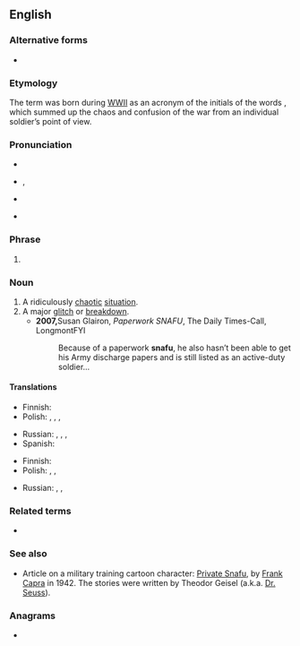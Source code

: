 {{also|snafu}}
==English==
{{wikipedia}}

===Alternative forms===
* {{l|en|snafu}}

===Etymology===
The term was born during [[WWII]] as an acronym of the initials of the words {{m|en||'''s'''ituation '''n'''ormal, '''a'''ll '''f'''ucked '''u'''p}}, which summed up the chaos and confusion of the war from an individual soldier’s point of view.

===Pronunciation===
* {{audio|En-uk-snafu.ogg|Audio (UK)|lang=en}}
* {{a|UK}} {{enPR|snä'foo͞}}, {{IPA|/ˈsnɑːfuː/|lang=en}}
* {{a|US}} {{IPA|/snæːˈfuː/|lang=en}}
* {{audio|en-us-SNAFU.ogg|Audio (US)|lang=en}}

===Phrase===
{{head|en|phrase}}

# {{lb|en|military|slang|euphemism}} {{acronym of|lang=en|[[status nominal all fucked up]] or [[situation normal all fucked up]]|nodot=1}} {{gloss|[[foul up|fouled up]]}}

===Noun===
{{en-noun}}

# A ridiculously [[chaotic]] [[situation]].
# A major [[glitch]] or [[breakdown]].
#* '''2007, '''Susan Glairon, ''Paperwork SNAFU'', The Daily Times-Call, LongmontFYI
#*: Because of a paperwork '''snafu''', he also hasn’t been able to get his Army discharge papers and is still listed as an active-duty soldier…

====Translations====
{{trans-top|ridiculously chaotic situation}}
* Finnish: {{t|fi|hässäkkä}}
* Polish: {{t+|pl|bałagan|m}}, {{t+|pl|burdel|m}}, {{t|pl|rozpierducha|f}}, {{t|pl|sajgon|m}}
{{trans-mid}}
* Russian: {{t+|ru|пу́таница|f}}, {{t+|ru|неразбери́ха|f}}, {{t+|ru|барда́к|m}}, {{t+|ru|ералаш|m}}
* Spanish: {{t+|es|confusión}}
{{trans-bottom}}

{{trans-top|major glitch or breakdown}}
* Finnish: {{t+|fi|sotku}}
* Polish: {{t|pl|potknięcie}}, {{t+|pl|wpadka|f}}, {{t|pl|obsuwa|f}} {{qualifier|colloquial}}
{{trans-mid}}
* Russian: {{t+|ru|ошибка|f}}, {{t+|ru|ляп|m}}, {{t+|ru|косяк|m}} {{qualifier|slang}}
{{trans-bottom}}

===Related terms===
* {{l|en|FUBAR}}

===See also===
* Article on a military training cartoon character: [[w:Private Snafu|Private Snafu]], by [[w:Frank Capra|Frank Capra]] in 1942. The stories were written by Theodor Geisel (a.k.a. [[w:Dr. Seuss|Dr. Seuss]]).

===Anagrams===
* {{anagrams|en|fauns|saunf}}
